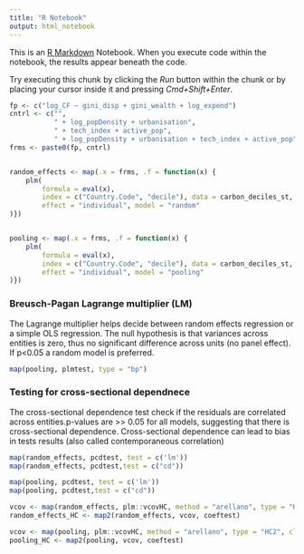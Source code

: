 ```yaml
---
title: "R Notebook"
output: html_notebook
---
```


This is an [R Markdown](http://rmarkdown.rstudio.com) Notebook. When you execute code within the notebook, the results appear beneath the code. 

Try executing this chunk by clicking the *Run* button within the chunk or by placing your cursor inside it and pressing *Cmd+Shift+Enter*. 

```r
fp <- c("log_CF ~ gini_disp + gini_wealth + log_expend")
cntrl <- c("", 
           " + log_popDensity + urbanisation", 
           " + tech_index + active_pop", 
           " + log_popDensity + urbanisation + tech_index + active_pop")
frms <- paste0(fp, cntrl)


random_effects <- map(.x = frms, .f = function(x) {
    plm(
        formula = eval(x),
        index = c("Country.Code", "decile"), data = carbon_deciles_st, 
        effect = "individual", model = "random"
)})


pooling <- map(.x = frms, .f = function(x) {
    plm(
        formula = eval(x),
        index = c("Country.Code", "decile"), data = carbon_deciles_st, 
        effect = "individual", model = "pooling"
)})
```


### Breusch-Pagan Lagrange multiplier (LM)
The Lagrange multiplier helps decide between random effects regression or a simple OLS regression. The null hypothesis is that variances across entities is zero, thus no significant difference across units (no panel effect). If p<0.05 a random model is preferred. 

```r
map(pooling, plmtest, type = "bp")
```


### Testing for cross-sectional dependnece
The cross-sectional dependence test check if the residuals are correlated across entities.p-values are >> 0.05 for all models, suggesting that there is cross-sectional dependence. Cross-sectional dependence can lead to bias in tests results (also called contemporaneous correlation)

```r
map(random_effects, pcdtest, test = c('lm'))
map(random_effects, pcdtest,test = c("cd"))
```
```r
map(pooling, pcdtest, test = c('lm'))
map(pooling, pcdtest,test = c("cd"))
```


```r
vcov <- map(random_effects, plm::vcovHC, method = "arellano", type = "HC2", cluster = "group") # Arellano
random_effects_HC <- map2(random_effects, vcov, coeftest)

vcov <- map(pooling, plm::vcovHC, method = "arellano", type = "HC2", cluster = "group") # Arellano
pooling_HC <- map2(pooling, vcov, coeftest)
```

